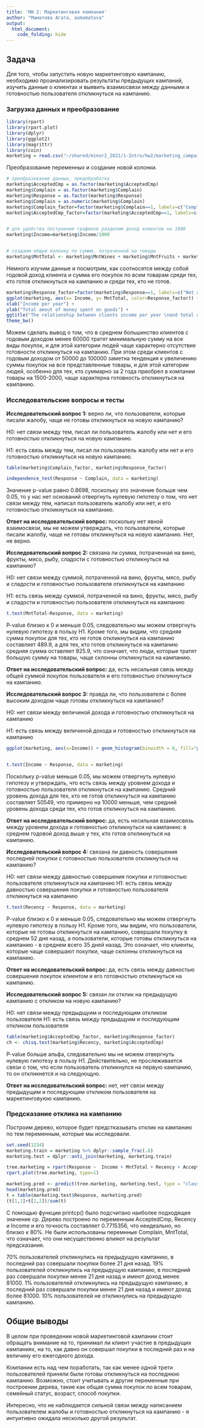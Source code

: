 ```yaml
---
title: 'HW 2: Маркетинговая компания'
author: "Маматова Агата, aomamatova"
output: 
  html_document:
    code_folding: hide
---
```


## Задача

Для того, чтобы запустить новую маркетинговую кампанию, необходимо проанализировать результаты предыдущих кампаний, изучить данные о клиентах и выявить взаимосвязи между данными и готовностью пользователя откликнуться на кампанию.

### Загрузка данных и преобразование

```r
library(rpart)
library(rpart.plot)
library(dplyr)
library(ggplot2)
library(magrittr)
library(coin)
marketing = read.csv("~/shared/minor2_2021/1-Intro/hw2/marketing_campaign.csv")
```

Преобразование переменных и создание новой колонки.

```r
# преобразование данных, предобработка
marketing$AcceptedCmp = as.factor(marketing$AcceptedCmp)
marketing$Complain = as.factor(marketing$Complain)
marketing$Response = as.factor(marketing$Response)
marketing$Complain = as.numeric(marketing$Complain)
marketing$Complain_factor=factor(marketing$Complain==1, labels=c("Complain", "Did not complain"))
marketing$AcceptedCmp_factor=factor(marketing$AcceptedCmp==1, labels=c("Not accepted", "Accepted"))


# для удобства построения графиков разделим доход клиентов на 1000
marketing$Income=marketing$Income/1000


# создаем общую колонку по сумме, потраченной на товары
marketing$MntTotal <- marketing$MntWines + marketing$MntFruits + marketing$MntMeatProducts + marketing$MntFishProducts + marketing$MntSweetProducts 
```


Немного изучим данные и посмотрим, как соотносятся между собой годовой доход клиента и сумма его покупок по всем товарам среди тех, кто готов откликнуться на кампанию и среди тех, кто не готов.

```r
marketing$Response_factor=factor(marketing$Response==1, labels=c("Not accepted", "Accepted"))
ggplot(marketing, aes(x= Income, y= MntTotal, color=Response_factor)) + geom_point(alpha=0.5) + xlim(c(0,150)) + ylim(c(0,2100)) +
xlab("Income per year") +
ylab("Total amout of money spent on goods") +
ggtitle("The relationship between clients income per year \nand total amount of money spent on goods") +
theme_bw()
```

Можем сделать вывод о том, что в среднем большинство клиентов с годовым доходом менее 60000 тратят минимальную сумму на все виды  покупок, и для этой категории людей чаще характерно отсутствие готовности откликнуться на кампанию. При этом среди клиентов с годовым доходом от 50000 до 100000 заметна тенденция к увеличению суммы покупок на все представленные товары, и для этой категории людей, особенно для тех, кто суммарно за 2 года приобрел в компании товары на 1500-2000, чаще характерна готовность откликнуться на кампанию.

### Исследовательские вопросы и тесты

**Исследовательский вопрос 1:** верно ли, что пользователи, которые писали жалобу, чаще не готовы откликнуться на новую кампанию?

H0: нет связи между тем, писал ли пользователь жалобу или нет и его готовностью откликнуться на новую кампанию.

H1: есть связь между тем, писал ли пользователь жалобу или нет и его готовностью откликнуться на новую кампанию.


```r
table(marketing$Complain_factor, marketing$Response_factor)

independence_test(Response ~ Complain, data = marketing)
```

Значение p-value равно 0.8698, поскольку это значение больше чем 0.05, то у нас нет оснований отвергнуть нулевую гипотезу о том, что нет связи между тем, написал пользователь жалобу или нет, и его готовностью откликнуться на кампанию.

**Ответ на исследовательский вопрос:** поскольку нет явной взаимосвязи, мы не можем утверждать, что пользователи, которые писали жалобу, чаще не готовы откликнуться на новую кампанию. Нет, не верно.


**Исследовательский вопрос 2:** связана ли сумма, потраченная на вино, фрукты, мясо, рыбу, сладости с готовностью откликнуться на кампанию?

H0: нет связи между суммой, потраченной на вино, фрукты, мясо, рыбу и сладости и готовностью пользователя откликнуться на кампанию

H1: есть связь между суммой, потраченной на вино, фрукты, мясо, рыбу и сладости и готовностью пользователя откликнуться на кампанию

```r
t.test(MntTotal~Response, data = marketing)
```

P-value близко к 0 и меньше 0.05, следовательно мы можем отвергнуть нулевую гипотезу в пользу H1. Кроме того, мы видим, что средняя сумма покупок для тех, кто не готов откликнуться на кампанию составляет 489.9, а для тех, кто готов откликнуться на кампанию средняя сумма оставляет 925.9, что означает, что люди, которые тратят большую сумму на товары, чаще склонны откликнуться на кампанию.

**Ответ на исследовательский вопрос:** да, есть несильная связь между общей суммой покупок пользователя и его готовностью откликнуться на кампанию.


**Исследовательский вопрос 3:** правда ли, что пользователи с более высоким доходом чаще готовы откликнуться на кампанию?

H0: нет связи между величиной дохода и готовностью откликнуться на кампанию

H1: есть связь между величиной дохода и готовностью откликнуться на кампанию


```r
ggplot(marketing, aes(x=Income)) + geom_histogram(binwidth = 6, fill="pink", color="lightpink") + xlim(c(0,150)) + facet_grid(~Response_factor) + theme_bw()


t.test(Income ~ Response, data = marketing)
```

Поскольку p-value меньше 0.05, мы можем отвергнуть нулевую гипотезу и утверждать, что есть связь между уровнем дохода и готовностью пользователя откликнуться на кампанию. Средний уровень дохода для тех, кто не готов откликнуться на кампанию составляет 50549, что примерно на 10000 меньше, чем средний уровень дохода среди тех, кто готов откликнуться на кампанию.

**Ответ на исследовательский вопрос:** да, есть несильная взаимосвязь между уровнем дохода и готовностью откликнуться на кампанию: в среднем годовой доход выше у тех, кто готов откликнуться на кампанию.

**Исследовательский вопрос 4:** связана ли давность совершения последней покупки с готовностью пользователя откликнуться на кампанию?

H0: нет связи между давностью совершения покупки и готовностью пользователя откликнуться на кампанию
H1: есть связь между давностью совершения покупки и готовностью пользователя откликнуться на кампанию

```r

t.test(Recency ~ Response, data = marketing)
```

P-value близко к 0 и меньше 0.05, следовательно мы можем отвергнуть нулевую гипотезу в пользу H1. Кроме того, мы видим, что пользователи, которые не готовы откликнуться на кампанию, совершали покупку в среднем 52 дня назад, а пользователи, которые готовы откликнуться на кампанию - в среднем всего 35 дней назад. Это означает, что клиенты, которые чаще совершают покупки, чаще склонны откликнуться на кампанию.

**Ответ на исследовательский вопрос:** да, есть связь между давностью совершения покупок клиентом и его готовностью откликнуться на кампанию.

**Исследовательский вопрос 5:** связан ли отклик на предыдущую кампанию с откликом на новую кампанию?

H0: нет связи между предыдщуим и последующим откликом пользователя
H1: есть связь между предыдщуим и последующим откликом пользователя


```r
table(marketing$AcceptedCmp_factor, marketing$Response_factor)
ch <- chisq.test(marketing$Recency, marketing$AcceptedCmp)
```

P-value больше альфа, следовательно мы не можем отвергнуть нулевую гипотезу в пользу H1. Действительно, не прослеживается связи о том, что если пользователь откликнулся на первую кампанию, то он откликнется и на следующую.

**Ответ на исследовательский вопрос:** нет, нет связи между предыдущим и последующим откликом пользователя на маркетинговуюю кампанию. 

### Предсказание отклика на кампанию

Построим дерево, которое будет предстказывать отклик на кампанию по тем переменным, которые мы исследовали. 

```r
set.seed(1234) 
marketing.train = marketing %>% dplyr::sample_frac(.8)
marketing.test = dplyr::anti_join(marketing, marketing.train)

tree.marketing = rpart(Response ~  Income + MntTotal + Recency + AcceptedCmp + Complain,  method = "class", cp = 0.0167910, data = marketing.train)
rpart.plot(tree.marketing, type=1)

marketing.pred <- predict(tree.marketing, marketing.test, type = "class")
head(marketing.pred)
t = table(marketing.test$Response, marketing.pred)
(t[1,1]+t[2,2])/sum(t)
```
С помощью функции printcp() было подсчитано наиболее подходящее значение cp. Дерево построено по переменным AcceptedCmp, Recency и Income и его точность составляет 0.7715356, что неидеально, но близко к 80%. Не были использованы перемнные Complain, MntTotal, что означает, что они несущественно влияют на результат предсказания. 

70% пользователей откликнулись на предыдущую кампанию, в последний раз совершали покупки более 21 дня назад.
19% пользователей откликнулись на предыдущую кампанию, в последний раз совершали покупки менее 21 дня назад и имеют доход менее 81000.
1% пользователей откликнулись на предыдущую кампанию, в последний раз совершали покупки менее 21 дня назад и имеют доход более 81000.
10% пользователей не откликнулись на предыдущую кампанию.

## Общие выводы

В целом при проведении новой маркетинговой кампании стоит обращать внимание на то, принимал ли клиент участие в предыдущих кампаниях, на то, как давно он совершал покупки в последний раз и на величину его ежегодного дохода.

Компании есть над чем поработать, так как менее одной трети пользователей приняли были готовы откликнуться на последнюю кампанию. Возможно, стоит учитывать и другие переменные при построении дерева, такие как общая сумма покупок по всем товарам, семейный статус, возраст, способ покупки.

Интересно, что не наблюдается сильной связи между написанием пользователем жалобы и готовностью откликнуться на кампанию - я интуитивно ожидала несколько другой результат.